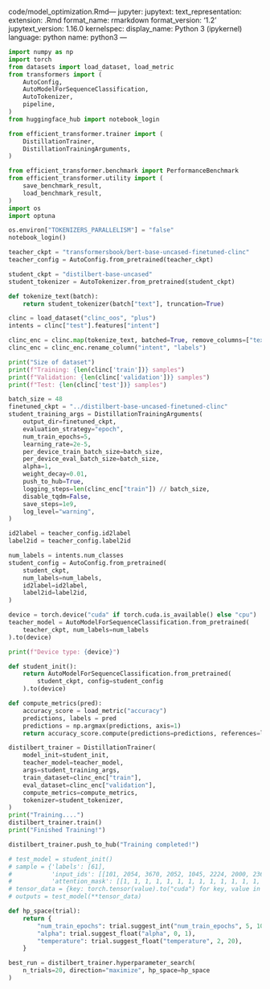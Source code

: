 code/model_optimization.Rmd---
jupyter:
  jupytext:
    text_representation:
      extension: .Rmd
      format_name: rmarkdown
      format_version: '1.2'
      jupytext_version: 1.16.0
  kernelspec:
    display_name: Python 3 (ipykernel)
    language: python
    name: python3
---

```python
import numpy as np
import torch
from datasets import load_dataset, load_metric
from transformers import (
    AutoConfig,
    AutoModelForSequenceClassification,
    AutoTokenizer,
    pipeline,
)
from huggingface_hub import notebook_login

from efficient_transformer.trainer import (
    DistillationTrainer,
    DistillationTrainingArguments,
)

from efficient_transformer.benchmark import PerformanceBenchmark
from efficient_transformer.utility import (
    save_benchmark_result,
    load_benchmark_result,
)
import os
import optuna

os.environ["TOKENIZERS_PARALLELISM"] = "false"
notebook_login()
```

```python
teacher_ckpt = "transformersbook/bert-base-uncased-finetuned-clinc"
teacher_config = AutoConfig.from_pretrained(teacher_ckpt)

student_ckpt = "distilbert-base-uncased"
student_tokenizer = AutoTokenizer.from_pretrained(student_ckpt)
```

```python
def tokenize_text(batch):
    return student_tokenizer(batch["text"], truncation=True)

clinc = load_dataset("clinc_oos", "plus")
intents = clinc["test"].features["intent"]

clinc_enc = clinc.map(tokenize_text, batched=True, remove_columns=["text"])
clinc_enc = clinc_enc.rename_column("intent", "labels")
```

```python
print("Size of dataset")
print(f"Training: {len(clinc['train'])} samples")
print(f"Validation: {len(clinc['validation'])} samples")
print(f"Test: {len(clinc['test'])} samples")
```

```python
batch_size = 48
finetuned_ckpt = "../distilbert-base-uncased-finetuned-clinc"
student_training_args = DistillationTrainingArguments(
    output_dir=finetuned_ckpt,
    evaluation_strategy="epoch",
    num_train_epochs=5,
    learning_rate=2e-5,
    per_device_train_batch_size=batch_size,
    per_device_eval_batch_size=batch_size,
    alpha=1,
    weight_decay=0.01,
    push_to_hub=True,
    logging_steps=len(clinc_enc["train"]) // batch_size,
    disable_tqdm=False,
    save_steps=1e9,
    log_level="warning",
)

id2label = teacher_config.id2label
label2id = teacher_config.label2id

num_labels = intents.num_classes
student_config = AutoConfig.from_pretrained(
    student_ckpt,
    num_labels=num_labels,
    id2label=id2label,
    label2id=label2id,
)
```

```python
device = torch.device("cuda" if torch.cuda.is_available() else "cpu")
teacher_model = AutoModelForSequenceClassification.from_pretrained(
    teacher_ckpt, num_labels=num_labels
).to(device)
```

```python
print(f"Device type: {device}")
```

```python
def student_init():
    return AutoModelForSequenceClassification.from_pretrained(
        student_ckpt, config=student_config
    ).to(device)

def compute_metrics(pred):
    accuracy_score = load_metric("accuracy")
    predictions, labels = pred
    predictions = np.argmax(predictions, axis=1)
    return accuracy_score.compute(predictions=predictions, references=labels)
```

```python
distilbert_trainer = DistillationTrainer(
    model_init=student_init,
    teacher_model=teacher_model,
    args=student_training_args,
    train_dataset=clinc_enc["train"],
    eval_dataset=clinc_enc["validation"],
    compute_metrics=compute_metrics,
    tokenizer=student_tokenizer,
)
print("Training....")
distilbert_trainer.train()
print("Finished Training!")
```

```python
distilbert_trainer.push_to_hub("Training completed!")
```

```python
# test_model = student_init()
# sample = {'labels': [61],
#           'input_ids': [[101, 2054, 3670, 2052, 1045, 2224, 2000, 2360, 1045, 2293, 2017, 2065, 1045, 2020, 2019, 3059, 102]],
#           'attention_mask': [[1, 1, 1, 1, 1, 1, 1, 1, 1, 1, 1, 1, 1, 1, 1, 1, 1]]}
# tensor_data = {key: torch.tensor(value).to("cuda") for key, value in sample.items()}
# outputs = test_model(**tensor_data)
```

```python
def hp_space(trial):
    return {
        "num_train_epochs": trial.suggest_int("num_train_epochs", 5, 10),
        "alpha": trial.suggest_float("alpha", 0, 1),
        "temperature": trial.suggest_float("temperature", 2, 20),
    }
```

```python
best_run = distilbert_trainer.hyperparameter_search(
    n_trials=20, direction="maximize", hp_space=hp_space
)
```

```python

```
